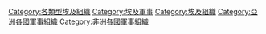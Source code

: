 [[Category:各類型埃及組織|Category:各類型埃及組織]]
[[Category:埃及軍事|Category:埃及軍事]]
[[Category:埃及組織|Category:埃及組織]]
[[Category:亞洲各國軍事組織|Category:亞洲各國軍事組織]]
[[Category:非洲各國軍事組織|Category:非洲各國軍事組織]]